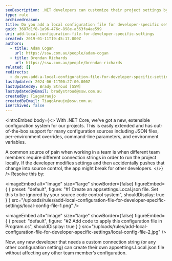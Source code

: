 ```yaml
---
seoDescription: .NET developers can customize their project settings by adding a local configuration file, isolating changes and preventing app breakage for team members.
type: rule
archivedreason:
title: Do you add a local configuration file for developer-specific settings?
guid: 3687d1f8-1a96-476c-898e-a363fa4ae599
uri: add-local-configuration-file-for-developer-specific-settings
created: 2019-01-11T19:45:17.000Z
authors:
  - title: Adam Cogan
    url: https://ssw.com.au/people/adam-cogan
  - title: Brendan Richards
    url: https://ssw.com.au/people/brendan-richards
related: []
redirects:
  - do-you-add-a-local-configuration-file-for-developer-specific-settings
lastUpdated: 2024-06-11T00:27:00.000Z
lastUpdatedBy: Brady Stroud [SSW]
lastUpdatedByEmail: bradystroud@ssw.com.au
createdBy: TiagoAraujo
createdByEmail: TiagoAraujo@ssw.com.au
isArchived: false
---
```


<introEmbed
  body={<>
With .NET Core, we've got a new, extensible configuration system for our projects. This is easily extended and has out-of-the-box support for many configuration sources including JSON files, per-environment overrides, command-line parameters, and environment variables.

A common source of pain when working in a team is when different team members require different connection strings in order to run the project locally. If the developer modifies settings and then accidentally pushes that change into source control, the app might break for other developers.
  </>}
/>
Resolve this by:


<imageEmbed
  alt="Image"
  size="large"
  showBorder={false}
  figureEmbed={ {
    preset: "default",
    figure: "#1 Create an appsettings.Local.json file. Set this to be ignored by your source code control system",
    shouldDisplay: true
  } }
  src="/uploads/rules/add-local-configuration-file-for-developer-specific-settings/local-config-file-1.png"
/>



<imageEmbed
  alt="Image"
  size="large"
  showBorder={false}
  figureEmbed={ {
    preset: "default",
    figure: "#2 Add code to apply this configuration file in Program.cs",
    shouldDisplay: true
  } }
  src="/uploads/rules/add-local-configuration-file-for-developer-specific-settings/local-config-file-2.jpg"
/>


Now, any new developer that needs a custom connection string (or any other configuration setting) can create their own appsettings.Local.json file without affecting any other team member’s configuration.
